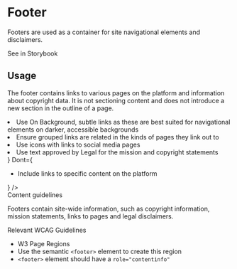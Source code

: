 # Footer


<div style={{ marginBottom: 'var(--pharos-spacing-5-x)' }}>
  <p style={{ fontSize: 'var(--pharos-type-scale-6)', lineHeight: '2rem' }}>
    Footers are used as a container for site navigational elements and disclaimers.
  </p>
  <PharosLink href="#" target="_blank">
    See in Storybook
  </PharosLink>
</div>

## Usage

<div style={{ marginBottom: 'var(--pharos-spacing-3-x)' }}>
  <p>
    The footer contains links to various pages on the platform and information about copyright data.
    It is not sectioning content and does not introduce a new section in the outline of a page.
  </p>
</div>

<PageSection title="Best Practices">
  <BestPractices
    Do={
      <ul>
        <li>
          Use On Background, subtle links as these are best suited for navigational elements on
          darker, accessible backgrounds
        </li>
        <li>Ensure grouped links are related in the kinds of pages they link out to</li>
        <li>Use icons with links to social media pages</li>
        <li>Use text approved by Legal for the mission and copyright statements</li>
      </ul>
    }
    Dont={
      <ul>
        <li>Include links to specific content on the platform</li>
      </ul>
    }
  />
</PageSection>

<div style={{ marginBottom: 'var(--pharos-spacing-3-x)' }}>
  <PharosHeading level={'2'} preset={'6'} style={{ marginBottom: 'var(--pharos-spacing-1-x)' }}>
    Content guidelines
  </PharosHeading>
  <p>
    Footers contain site-wide information, such as copyright information, mission statements, links
    to pages and legal disclaimers.
  </p>
</div>
<div style={{ marginBottom: 'var(--pharos-spacing-5-x)' }}>
  <PharosHeading level={'3'} preset={'2'}>
    Relevant WCAG Guidelines
  </PharosHeading>
  <ul style={{ marginBottom: 'var(--pharos-spacing-1-x)' }}>
    <li>
      <PharosLink href="https://www.w3.org/WAI/tutorials/page-structure/regions/#page-footer">
        W3 Page Regions
      </PharosLink>
    </li>
    <li>
      Use the semantic <code>&lt;footer&gt;</code> element to create this region
    </li>
    <li>
      <code>&lt;footer&gt;</code> element should have a <code>role="contentinfo"</code>
    </li>
  </ul>
</div>
